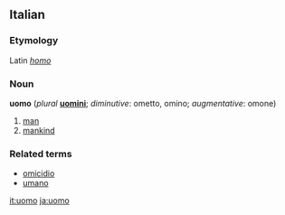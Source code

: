 ==Italian==
===Etymology===
Latin ''[[homo]]''
===Noun===
'''uomo''' (''plural'' '''[[uomini]]'''; ''diminutive'': ometto, omino; ''augmentative'': omone)

#[[man]]
# [[mankind]]

===Related terms===
*[[omicidio]]
*[[umano]]

[[it:uomo]]
[[ja:uomo]]